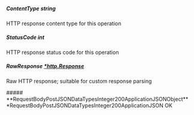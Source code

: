 
##### **ContentType** string
HTTP response content type for this operation

##### **StatusCode** int
HTTP response status code for this operation

##### **RawResponse** [*http.Response](https://pkg.go.dev/net/http#Response)
Raw HTTP response; suitable for custom response parsing

<Collapsible>
    ##### **RequestBodyPostJSONDataTypesInteger200ApplicationJSONObject** *RequestBodyPostJSONDataTypesInteger200ApplicationJSON
    OK
    <Collapsible.Break/>
    <RequestBodyPostJSONDataTypesInteger200ApplicationJSON/>
</Collapsible>

